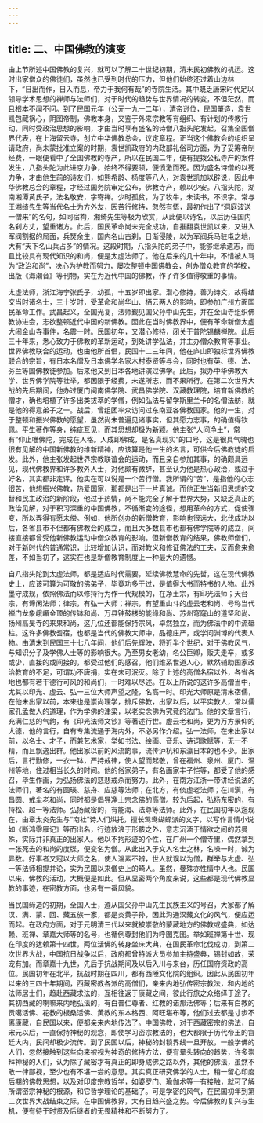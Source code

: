 ```yaml
---
---
---
```

title: 二、中国佛教的演变
---




由上节所述中国佛教的复兴，就可以了解二十世纪初期，清末民初佛教的机运。这时出家僧众的佛徒们，虽然也已受到时代的压力，但他们始终还过着山边林下，“日出而作，日入而息，帝力于我何有哉”的寺院生活。其中既乏唐宋时代足以领导学术思想的禅师与法师们，对于时代的趋势与世界情况的转变，不但茫然，而且根本不闻不问。到了民国元年（公元一九一二年），清帝逊位，民国肇造，袁世凯包藏祸心，阴图帝制，佛教本身，又鉴于外来宗教等有组织、有计划的传教行动，同时受政治思想的影响，才由当时享有盛名的诗僧八指头陀发起，召集全国僧界代表，在上海留云寺，创立中华佛教总会，议定章程。正当这个佛教会的组织呈请政府，尚未蒙批准立案的时期，袁世凯政府的内政部礼俗司方面，为了妥筹帝制经费，一眼便看中了全国佛教的寺产，所以在民国二年，便有提拨公私寺产的案件发生，八指头陀为此进京力争，始终不得要领，便愤激而死。因为盛名诗僧的以死力争，才由他生前的诗友们，如熊希龄、杨度等八人，对袁世凯加以辟说，因此中华佛教总会的章程，才经过国务院审定公布，佛教寺产，赖以少安。八指头陀，湖南湘潭黄氏子，法名敬安，字寄禅。少时孤贫，为了牧牛，未读书，不识字。常与王湘绮先生等当代名士为方外友，因苦行修持，忽然有悟，最初作出了“洞庭波送一僧来”的名句，如同宿构，湘绮先生等极为欣赏，从此便以诗名，以后历任国内名刹方丈，望重诸方。此后，国民革命尚未完全成功，自推翻袁世凯以来，又进入军阀割据的局面，兵燹余生，国内名山古刹，日渐侵陵，以为军阀兵马驻屯之地，大有“天下名山兵占多”的情况。这段时期，八指头陀的弟子中，能够继承遗志，而且比较具有现代知识的和尚，便是太虚法师了。他在后来的几十年中，不惜被人骂为“政治和尚”，决心为护教而努力，屡次整顿中国佛教会，创办僧众教育的学校，出版《海潮音》等刊物，实在为近代中国的佛教，作了许多值得敬重的事情。

太虚法师，浙江海宁张氏子，幼孤，十五岁即出家。潜心修持，善为诗文，故得结交当时诸名士，三十岁时，受革命和尚华山、栖云两人的影响，即参加广州方面国民革命工作。武昌起义，全国光复，法师觐见国父孙中山先生，并在金山寺组织佛教协进会，志欲整顿近代中国的新佛教。因此在当时佛教界中，便有革命新僧太虚大闹金山寺事件，名震一时。民国初年，又潜心修持，闭关于普陀锡麟禅院。此后三十年来，悉心致力于佛教的革新运动，到处讲学弘法，并主办僧众教育等事业。世界佛教联合的运动，也由他所首倡，民国十二三年间，他在庐山即独标世界佛教联合的宗旨，有日本名僧及日本佛学名家木村泰贤等与会，同时也有英、德、法、芬兰等国佛教徒参加。后来他又到日本各地讲演过佛学。此后，拟办中华佛教大学、世界佛学院等壮举，都因限于经费，未遂所志，而不果所行。在第二次世界大战的先后期间，他办过厦门闽南佛学院、武昌佛学院、汉藏教理院，培育新佛教的僧才，确也培植了许多出类拔萃的学僧，例如弘法与留学斯里兰卡的名僧法舫，就是他的得意弟子之一。战后，曾组团率众访问过东南亚各佛教国家。他的一生，对于整顿和振兴佛教的愿望，虽然尚未普遍见诸事实，但其愿力志事，的确值得钦佩。平生著作等身，纯疵互见，而其思想却极为新颖。他主张“人间净土”，常有“仰止唯佛陀，完成在人格。人成即佛成，是名真现实”的口号，这是很具气魄也很有见解的中国新佛教的维新精神，应该算是他一生的名言，可供今后佛教徒的启发。此外，他主张发起世界宗教联谊会的运动，而且亲自参加其事，的确颇具远见，现代佛教界和许多教外人士，对他颇有微辞，甚至认为他是热心政治，或过于好名，其实都非定评。他实在可以说是一个苦行僧。我所谓的“苦”，是指他的心志很苦，他想振兴佛教，热爱国家，那都是出于一片真诚。而他正生当新旧思想的交替和民主政治的新阶段，他过于热情，尚不能完全了解于世界大势，又缺乏真正的政治见解，对于积习深重的中国佛教，不循渐变的途径，想用革命的方式，促使骤变，所以弄得有愿未偿。例如，他所创办的新僧教育，影响也很远大，北伐成功以后，各省县市不但都有佛教会的成立，而且大多数县市也都有佛学院等的成立，间接直接都曾受他新佛教运动中僧众教育的影响。但新僧教育的结果，佛教师僧们，对于新时代的普通常识，比较增加认识，而对教义和修证佛法的工夫，反而愈来愈差，不如当初了，这实在也是新僧教育制度上一种最大的遗憾。

自八指头陀到太虚法师，都是适应时代需要，延续佛教慧命的先哲，这在现代佛教史上，应该可算为可敬的佛弟子，毕竟功多于过，是值得大书而特书的人物。此外墨守成规，依照佛法而以修持行为作一代规模的，在净土宗，有印光法师；天台宗，有谛闲法师；律宗，有弘一大师；禅宗，有望重山斗的虚云老和尚、号称当代禅门龙象峨嵋金顶的传钵和尚、万县钟鼓楼的能缘和尚、苏州穹窿山的道坚和尚、扬州高旻寺的来果和尚，这几位还都能保持宗风，卓然独立，而为佛法中的中流砥柱。这许多佛教耆宿，也都是当代的佛教大师中，品德庄严，或学问渊博的代表人物。由清末到民国三十七八年间，他们后先辉映，将近半个世纪，对于佛教风气，与知识分子及学佛人士等的影响很大。乃至男女老幼，名公巨卿，贩夫走卒，或多或少，直接的或间接的，都受过他们的感召，他们维系世道人心，默然辅助国家政治教育的不足，可谓功不唐捐，实在未可泯灭。除了上述的高僧名宿以外，各省各地也都有若干德行可风的和尚们，一时难以尽述。在以上所说的这许多高僧当中，尤其以印光、虚云、弘一三位大师声望之隆，名高一时。印光大师原是清末宿儒，在他未出家以前，本来也是崇尚理学，排斥佛教，出家以后，以平实教人，常以儒家孔孟做人的道理，作为学佛的津梁，以老实念佛为究竟的法门。他的文章言行，充满仁慈的气韵，有《印光法师文钞》等著述行世。虚云老和尚，更为万方景仰的大德，他的言行，自有专集流通于海内外，不必另作介绍。弘一法师，在未出家以前，以名士、才子，而兼艺术家，举如书法、绘画、音乐、诗词歌赋等，无一不精，而且飘逸出群。他出家以前的风流韵事，流传沪杭和东瀛日本的也不少。出家后，言行勤修，一衣一钵，严持戒律，使人望而起敬，曾在福州、泉州、厦门、温州等地，住过相当长久的时间。他的俗家弟子，有名画家丰子恺等，都受了他的感召，毕生作画，为弘扬佛法的慈悲戒杀而努力。此外，在南方江浙一带讲经说法的法师们，著名的有圆瑛、慈舟、应慈等法师；在北方，有倓虚老法师；在川滇，有昌圆、戒尘老和尚，同时都是倡导净土宗念佛的高僧。较为后起，弘扬东密的，有持松、超一等法师。弘扬藏密的，有能海、法尊等法师。此外，在民国初年以迄现在，由章太炎先生与“南社”诗人们烘托，擅长鸳鸯蝴蝶派的文字，以写作言情小说如《断鸿零雁记》等而出名，行迹放浪于形骸之外，意志沉湎于情欲之间的苏曼殊，实际并非真正的出家人。他以不拘形迹的个性，在广州一个僧寺里，偶然拿到一张死去的和尚的度牒，便变名为僧。从此出入于文人名士之林，名噪一时，诚为异数。好事者又冠以大师之名，使人淄素不辨，世人就误以为僧，群举与太虚、弘一等法师相提并论，实为民国以来僧史上的畸人。虽然，曼殊亦性情中人也。民国以来，佛教的活动，大概便是如此。但从显密两个角度来说，这些都是现代佛教显教的事迹，在密教方面，也另有一番风貌。

当民国缔造的初期，全国人士，遵从国父孙中山先生民族主义的号召，大家都了解汉、满、蒙、回、藏五族一家，都是炎黄子孙，因此沟通汉藏文化的风气，便应运而起。在政府方面，对于元明清三代以来就被崇敬的蒙藏地方的佛教或盛典，如达赖、班禅、章嘉大师等的名号，也循例尊封他们为呼图克图。举如班禅第十世、现在印度的达赖第十四世，两位活佛的转身坐床大典，在国民革命北伐成功，到第二次世界大战，中国抗日战争以后，政府都曾特派大员参加主持盛典，锡封如故，荣宠有加。而章嘉十九世，先后于抗战期间及以后入川与来台，历任国府资政的高位。民国初年在北平，抗战时期在四川，都有西陲文化院的组织。因此从民国初年以来的三四十年期间，西藏密教各派的高僧们，亲来内地弘传密宗教法，和内地的法师居士们，趋赴西藏求法的，互相往返于康藏之间，彼此行旅之众络绎于途了。其初西藏的喇嘛来内地弘法的，有白普仁尊者、红教的诺那活佛等；后来有白教的贡噶活佛、花教的根桑活佛、黄教的东本格西、阿旺堪布等，他们过去都是寸步不离康藏，自民国以来，便都亲来内地传法了。中国佛教，对于西藏密宗的佛法，自宋元以后，一直保持神秘的观念，即使学习密宗教法的，也大都限于历代帝王的宫廷大内，民间却极少流传。到了民国以后，神秘的封锁界线一旦开放，一般学佛的人们，忽然接触到这些向来被视为神奇的修持方法，便有晕头转向的趋势，许多崇拜神秘的人们，认为除了藏密才有真正的即身成佛之路以外，其他的佛法，虽然不敢一律鄙视，至少也有不堪一尝的意思。其实真正研究佛学的人士，稍一留心印度后期的佛教思想，以及对印度宗教哲学，如婆罗门、瑜伽术等一有接触，就可了解所谓密宗神秘的根源，和它哲学理论的基础了。可是学密的风气，在民国初年到第二次世界大战结束之际，在中国佛教界，大有日趋兴盛之势。今后佛教的复兴与生机，便有待于时贤及后继者的无畏精神和不断努力了。